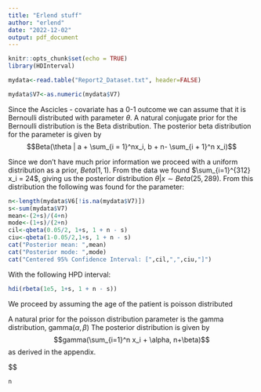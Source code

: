 ```yaml
---
title: "Erlend stuff"
author: "erlend"
date: "2022-12-02"
output: pdf_document
---
```


```r
knitr::opts_chunk$set(echo = TRUE)
library(HDInterval)
```


```r
mydata<-read.table("Report2_Dataset.txt", header=FALSE)
```

\subsection{Ascicles}
```r
mydata$V7<-as.numeric(mydata$V7)
```


\subsubsection{Model selection}
Since the Ascicles - covariate has a 0-1 outcome we can assume that it is Bernoulli distributed with parameter $\theta$. A natural conjugate prior for the Bernoulli distribution is the Beta distribution. The posterior beta distribution for the parameter is given by
$$Beta(\theta | a + \sum_{i = 1}^nx_i, b + n- \sum_{i + 1}^n x_i)$$
\subsubsection{ Results}
Since we don't have much prior information we proceed with a uniform distribution as a prior, $Beta(1, 1)$. From the data we found 
$\sum_{i=1}^{312} x_i = 24$, giving us the posterior distribution $\theta|x \sim  Beta(25, 289)$. From this distribution the following was found for the parameter:

```r
n<-length(mydata$V6[!is.na(mydata$V7)])
s<-sum(mydata$V7)
mean<-(2+s)/(4+n)
mode<-(1+s)/(2+n)
cil<-qbeta(0.05/2, 1+s, 1 + n - s)
ciu<-qbeta(1-0.05/2,1+s, 1 + n - s)
cat("Posterior mean: ",mean)
cat("Posterior mode: ",mode)
cat("Centered 95% Confidence Interval: [",cil,",",ciu,"]")
```

With the following HPD interval:

```r
hdi(rbeta(1e5, 1+s, 1 + n - s))
``` 

\subsection{Age}

We proceed by assuming the age of the patient is poisson distributed

\subsubsection{Model selection}

A natural prior for the poisson distribution parameter is the gamma distribution, gamma$(\alpha, \beta)$
The posterior distribution is given by $$gamma(\sum_{i=1}^n x_i + \alpha, n+\beta)$$ as derived in the appendix. 

\subsubsection{Results}

$$

```r
n
```

